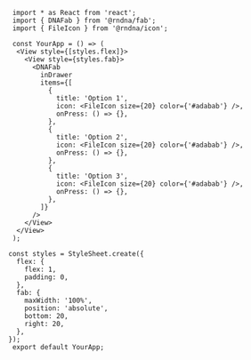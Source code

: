 
```SnackPlayer name=Image&description=This%20is%20a%20description&dependencies=@rndna/fab,@rndna/icon,react-native-svg,react-native-reanimated&platform=web
 import * as React from 'react';
 import { DNAFab } from '@rndna/fab';
 import { FileIcon } from '@rndna/icon';

 const YourApp = () => (
  <View style={[styles.flex]}>
    <View style={styles.fab}>
      <DNAFab
        inDrawer
        items={[
          {
            title: 'Option 1',
            icon: <FileIcon size={20} color={'#adabab'} />,
            onPress: () => {},
          },
          {
            title: 'Option 2',
            icon: <FileIcon size={20} color={'#adabab'} />,
            onPress: () => {},
          },
          {
            title: 'Option 3',
            icon: <FileIcon size={20} color={'#adabab'} />,
            onPress: () => {},
          },
        ]}
      />
    </View>
  </View>
 );

const styles = StyleSheet.create({
  flex: {
    flex: 1,
    padding: 0,
  },
  fab: {
    maxWidth: '100%',
    position: 'absolute',
    bottom: 20,
    right: 20,
  },
});
 export default YourApp;
 ```
```

